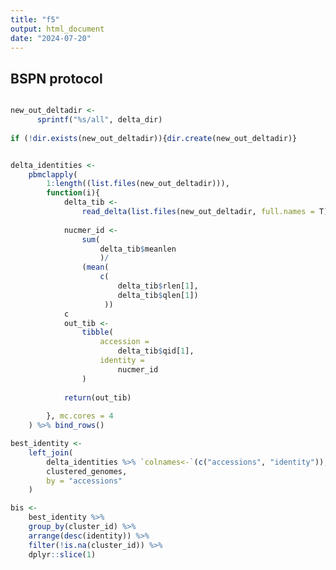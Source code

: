 ```yaml
---
title: "f5"
output: html_document
date: "2024-07-20"
---
```



## BSPN protocol
```r

```




```r
new_out_deltadir <- 
      sprintf("%s/all", delta_dir)
    
if (!dir.exists(new_out_deltadir)){dir.create(new_out_deltadir)}


delta_identities <- 
    pbmclapply(
        1:length((list.files(new_out_deltadir))),
        function(i){
            delta_tib <- 
                read_delta(list.files(new_out_deltadir, full.names = T)[i]) 
            
            nucmer_id <- 
                sum(
                    delta_tib$meanlen
                    )/
                (mean(
                    c(
                        delta_tib$rlen[1], 
                        delta_tib$qlen[1])
                     ))
            c
            out_tib <- 
                tibble(
                    accession = 
                        delta_tib$qid[1],
                    identity = 
                        nucmer_id
                )
            
            return(out_tib)
            
        }, mc.cores = 4
    ) %>% bind_rows()

best_identity <- 
    left_join(
        delta_identities %>% `colnames<-`(c("accessions", "identity")),
        clustered_genomes,
        by = "accessions"
    )

bis <- 
    best_identity %>% 
    group_by(cluster_id) %>%
    arrange(desc(identity)) %>% 
    filter(!is.na(cluster_id)) %>%
    dplyr::slice(1)


```

